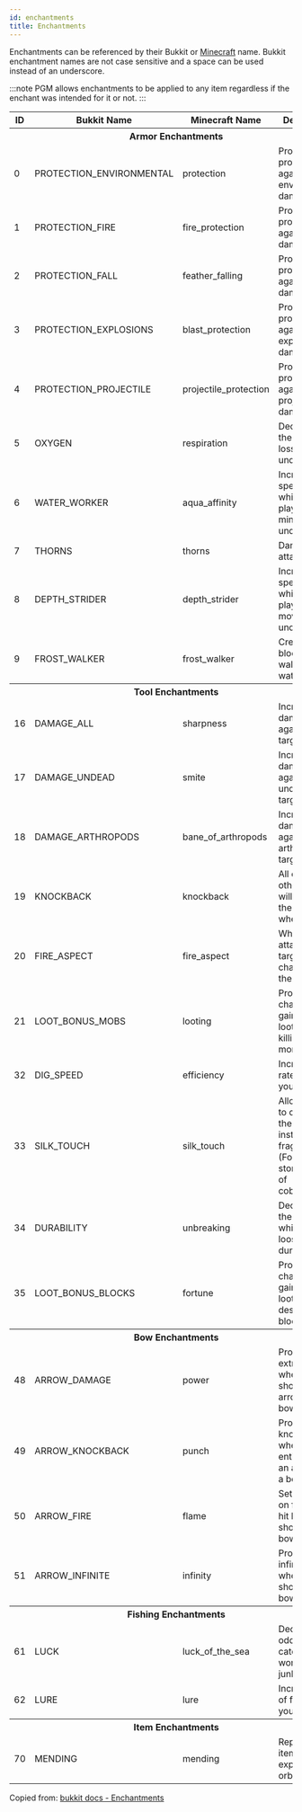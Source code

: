 ```yaml
---
id: enchantments
title: Enchantments
---
```


Enchantments can be referenced by their Bukkit or [Minecraft](https://minecraft.wiki/w/Java_Edition_data_values/Pre-flattening#Enchantment_IDs) name.
Bukkit enchantment names are not case sensitive and a space can be used instead of an underscore.

:::note
PGM allows enchantments to be applied to any item regardless if the enchant was intended for it or not.
:::

<div className="table-container">
  <table>
    <thead>
      <tr>
        <th>ID</th>
        <th>Bukkit Name</th>
        <th>Minecraft Name</th>
        <th>Description</th>
      </tr>
    </thead>
    <tbody>
      <tr>
        <th colspan="4">Armor Enchantments</th>
      </tr>
      <tr>
        <td>0</td>
        <td>
          <label>PROTECTION_ENVIRONMENTAL</label>
        </td>
        <td>
          <label>protection</label>
        </td>
        <td>Provides protection against environmental damage.</td>
      </tr>
      <tr>
        <td>1</td>
        <td>
          <label>PROTECTION_FIRE</label>
        </td>
        <td>
          <label>fire_protection</label>
        </td>
        <td>Provides protection against fire damage.</td>
      </tr>
      <tr>
        <td>2</td>
        <td>
          <label>PROTECTION_FALL</label>
        </td>
        <td>
          <label>feather_falling</label>
        </td>
        <td>Provides protection against fall damage.</td>
      </tr>
      <tr>
        <td>3</td>
        <td>
          <label>PROTECTION_EXPLOSIONS</label>
        </td>
        <td>
          <label>blast_protection</label>
        </td>
        <td>Provides protection against explosive damage.</td>
      </tr>
      <tr>
        <td>4</td>
        <td>
          <label>PROTECTION_PROJECTILE</label>
        </td>
        <td>
          <label>projectile_protection</label>
        </td>
        <td>Provides protection against projectile damage.</td>
      </tr>
      <tr>
        <td>5</td>
        <td>
          <label>OXYGEN</label>
        </td>
        <td>
          <label>respiration</label>
        </td>
        <td>Decreases the rate of air loss whilst underwater.</td>
      </tr>
      <tr>
        <td>6</td>
        <td>
          <label>WATER_WORKER</label>
        </td>
        <td>
          <label>aqua_affinity</label>
        </td>
        <td>Increases the speed at which a player may mine underwater.</td>
      </tr>
      <tr>
        <td>7</td>
        <td>
          <label>THORNS</label>
        </td>
        <td>
          <label>thorns</label>
        </td>
        <td>Damages the attacker.</td>
      </tr>
      <tr>
        <td>8</td>
        <td>
          <label>DEPTH_STRIDER</label>
        </td>
        <td>
          <label>depth_strider</label>
        </td>
        <td>Increases the speed at which a player may move underwater.</td>
      </tr>
      <tr>
        <td>9</td>
        <td>
          <label>FROST_WALKER</label>
        </td>
        <td>
          <label>frost_walker</label>
        </td>
        <td>Create frost blocks when walking over water.</td>
      </tr>
      <tr>
        <th colspan="4">Tool Enchantments</th>
      </tr>
      <tr>
        <td>16</td>
        <td>
          <label>DAMAGE_ALL</label>
        </td>
        <td>
          <label>sharpness</label>
        </td>
        <td>Increases damage against all targets.</td>
      </tr>
      <tr>
        <td>17</td>
        <td>
          <label>DAMAGE_UNDEAD</label>
        </td>
        <td>
          <label>smite</label>
        </td>
        <td>Increases damage against undead targets.</td>
      </tr>
      <tr>
        <td>18</td>
        <td>
          <label>DAMAGE_ARTHROPODS</label>
        </td>
        <td>
          <label>bane_of_arthropods</label>
        </td>
        <td>Increases damage against arthropod targets.</td>
      </tr>
      <tr>
        <td>19</td>
        <td>
          <label>KNOCKBACK</label>
        </td>
        <td>
          <label>knockback</label>
        </td>
        <td>All damage to other targets will knock them back when hit.</td>
      </tr>
      <tr>
        <td>20</td>
        <td>
          <label>FIRE_ASPECT</label>
        </td>
        <td>
          <label>fire_aspect</label>
        </td>
        <td>When attacking a target, has a chance to set them on fire.</td>
      </tr>
      <tr>
        <td>21</td>
        <td>
          <label>LOOT_BONUS_MOBS</label>
        </td>
        <td>
          <label>looting</label>
        </td>
        <td>Provides a chance of gaining extra loot when killing monsters.</td>
      </tr>
      <tr>
        <td>32</td>
        <td>
          <label>DIG_SPEED</label>
        </td>
        <td>
          <label>efficiency</label>
        </td>
        <td>Increases the rate at which you mine/dig.</td>
      </tr>
      <tr>
        <td>33</td>
        <td>
          <label>SILK_TOUCH</label>
        </td>
        <td>
          <label>silk_touch</label>
        </td>
        <td>
          Allows blocks to drop themselves instead of fragments.
          <br />
          (For example, stone instead of cobblestone)
        </td>
      </tr>
      <tr>
        <td>34</td>
        <td>
          <label>DURABILITY</label>
        </td>
        <td>
          <label>unbreaking</label>
        </td>
        <td>Decreases the rate at which a tool looses durability.</td>
      </tr>
      <tr>
        <td>35</td>
        <td>
          <label>LOOT_BONUS_BLOCKS</label>
        </td>
        <td>
          <label>fortune</label>
        </td>
        <td>Provides a chance of gaining extra loot when destroying blocks.</td>
      </tr>
      <tr>
        <th colspan="4">Bow Enchantments</th>
      </tr>
      <tr>
        <td>48</td>
        <td>
          <label>ARROW_DAMAGE</label>
        </td>
        <td>
          <label>power</label>
        </td>
        <td>Provides extra damage when shooting arrows from bows.</td>
      </tr>
      <tr>
        <td>49</td>
        <td>
          <label>ARROW_KNOCKBACK</label>
        </td>
        <td>
          <label>punch</label>
        </td>
        <td>
          Provides a knockback when an entity is hit by an arrow from a bow.
        </td>
      </tr>
      <tr>
        <td>50</td>
        <td>
          <label>ARROW_FIRE</label>
        </td>
        <td>
          <label>flame</label>
        </td>
        <td>Sets entities on fire when hit by arrows shot from a bow.</td>
      </tr>
      <tr>
        <td>51</td>
        <td>
          <label>ARROW_INFINITE</label>
        </td>
        <td>
          <label>infinity</label>
        </td>
        <td>Provides infinite arrows when shooting a bow.</td>
      </tr>
      <tr>
        <th colspan="4">Fishing Enchantments</th>
      </tr>
      <tr>
        <td>61</td>
        <td>
          <label>LUCK</label>
        </td>
        <td>
          <label>luck_of_the_sea</label>
        </td>
        <td>Decreases odds of catching worthless junk.</td>
      </tr>
      <tr>
        <td>62</td>
        <td>
          <label>LURE</label>
        </td>
        <td>
          <label>lure</label>
        </td>
        <td>Increases rate of fish biting your hook.</td>
      </tr>
      <tr>
        <th colspan="4">Item Enchantments</th>
      </tr>
      <tr>
        <td>70</td>
        <td>
          <label>MENDING</label>
        </td>
        <td>
          <label>mending</label>
        </td>
        <td>Repair the item using experience orbs.</td>
      </tr>
    </tbody>
  </table>
</div>

Copied from: [bukkit docs - Enchantments](https://hub.spigotmc.org/javadocs/bukkit/org/bukkit/enchantments/Enchantment.html)
